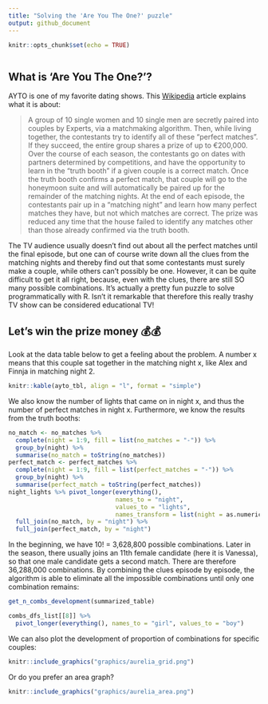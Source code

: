 ```yaml
---
title: "Solving the 'Are You The One?' puzzle"
output: github_document
---
```


```r
knitr::opts_chunk$set(echo = TRUE)
```

```r
```

## What is 'Are You The One?'? 

AYTO is one of my favorite dating shows. This [Wikipedia](https://en.wikipedia.org/wiki/Are_You_the_One%3F_(German_TV_series)) article explains what it is about: 

<blockquote>A group of 10 single women and 10 single men are secretly paired into couples by Experts, via a matchmaking algorithm. Then, while living together, the contestants try to identify all of these "perfect matches". If they succeed, the entire group shares a prize of up to €200,000. Over the course of each season, the contestants go on dates with partners determined by competitions, and have the opportunity to learn in the "truth booth" if a given couple is a correct match. Once the truth booth confirms a perfect match, that couple will go to the honeymoon suite and will automatically be paired up for the remainder of the matching nights. At the end of each episode, the contestants pair up in a "matching night" and learn how many perfect matches they have, but not which matches are correct. The prize was reduced any time that the house failed to identify any matches other than those already confirmed via the truth booth.</blockquote> 

The TV audience usually doesn't find out about all the perfect matches until the final episode, but one can of course write down all the clues from the matching nights and thereby find out that some contestants must surely make a couple, while others can't possibly be one. However, it can be quite difficult to get it all right, because, even with the clues, there are still SO many possible combinations. It's actually a pretty fun puzzle to solve programmatically with R. Isn't it remarkable that therefore this really trashy TV show can be considered educational TV! 

## Let's win the prize money 💰💰
Look at the data table below to get a feeling about the problem. A number x means that this couple sat together in the matching night x, like Alex and Finnja in matching night 2.

```r
knitr::kable(ayto_tbl, align = "l", format = "simple")
```

We also know the number of lights that came on in night x, and thus the number of perfect matches in night x. Furthermore, we know the results from the truth booths:

```r
no_match <- no_matches %>% 
  complete(night = 1:9, fill = list(no_matches = "-")) %>%
  group_by(night) %>% 
  summarise(no_match = toString(no_matches)) 
perfect_match <- perfect_matches %>% 
  complete(night = 1:9, fill = list(perfect_matches = "-")) %>%
  group_by(night) %>%
  summarise(perfect_match = toString(perfect_matches))
night_lights %>% pivot_longer(everything(), 
                              names_to = "night", 
                              values_to = "lights", 
                              names_transform = list(night = as.numeric)) %>%
  full_join(no_match, by = "night") %>%
  full_join(perfect_match, by = "night")
```

In the beginning, we have 10! = 3,628,800 possible combinations. Later in the season, there usually joins an 11th female candidate (here it is Vanessa), so that one male candidate gets a second match. There are therefore 36,288,000 combinations. By combining the clues episode by episode, the algorithm is able to eliminate all the impossible combinations until only one combination remains: 

```r
get_n_combs_development(summarized_table)
```

```r
combs_dfs_list[[8]] %>% 
  pivot_longer(everything(), names_to = "girl", values_to = "boy")
```

We can also plot the development of proportion of combinations for specific couples: 

```r
knitr::include_graphics("graphics/aurelia_grid.png")
```

Or do you prefer an area graph?
```r
knitr::include_graphics("graphics/aurelia_area.png")
```
